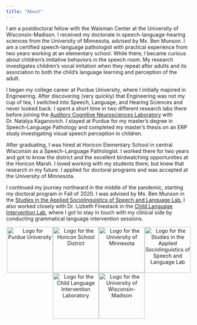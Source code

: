 ```yaml
---
title: "About"
---
```

I am a postdoctoral fellow with the Waisman Center at the University of Wisconsin-Madison. I received my doctorate in speech-language-hearing sciences from the University of Minnesota, advised by Mx. Ben Munson. I am a certified speech-language pathologist with practical experience from two years working at an elementary school. While there, I became curious about children's imitative behaviors in the speech room. My research investigates children's vocal imitation when they repeat after adults and its association to both the child's language learning and perception of the adult. 

I began my college career at Purdue University, where I initially majored in Engineering. After discovering (very quickly) that Engineering was not my cup of tea, I switched into Speech, Language, and Hearing Sciences and never looked back. I spent a short time in two different research labs there before joining the <a href="https://hhs.purdue.edu/auditory-cognitive-neuroscience-lab/">Auditory Cognitive Neurosciences Laboratory</a> with Dr. Natalya Kaganovich. I stayed at Purdue for my master's degree in Speech-Language Pathology and completed my master's thesis on an ERP study investigating visual speech perception in children.

After graduating, I was hired at Horicon Elementary School in central Wisconsin as a Speech-Language Pathologist. I worked there for two years and got to know the district and the excellent birdwatching opportunities at the Horicon Marsh. I loved working with my students there, but knew that research in my future. I applied for doctoral programs and was accepted at the University of Minnesota.  

I continued my journey northward in the middle of the pandemic, starting my doctoral program in Fall of 2020. I was advised by Mx. Ben Munson in the <a href="https://sites.google.com/umn.edu/sasslab/home">Studies in the Applied Sociolinguistics of Speech and Language Lab.</a> I also worked closely with Dr. Lizbeth Finestack in the <a href="https://www.finestackclil.com/">Child Language Intervention Lab</a>, where I got to stay in touch with my clinical side by conducting grammatical language intervention sessions.
<div style="text-align: center;">
<img src="img/purdue.png" alt="Logo for Purdue University" width="125" height="auto"/><img src="img/marshman.jpg" alt="Logo for the Horicon School District" width="125" height="auto"/><img src="img/mn.png" alt="Logo for the University of Minnesota" width="125" height="auto"/><img src="img/SASS Logo Transparent.png" alt="Logo for the Studies in the Applied Sociolinguistics of Speech and Language Lab" width="125" height="auto"/><img src="img/CLIL_Logo.png" alt="Logo for the Child Language Intervention Laboratory" width="125" height="auto"/><img src="img/UWM logo.png" alt="Logo for the University of Wisconsin-Madison" width="125" height="auto"/>
</div>
